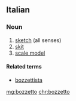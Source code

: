 ==Italian==

===Noun===
{{it-noun|m}}

# [[sketch]] (all senses)
# [[skit]]
# [[scale model]]

====Related terms====
* [[bozzettista]]

[[mg:bozzetto]]
[[chr:bozzetto]]